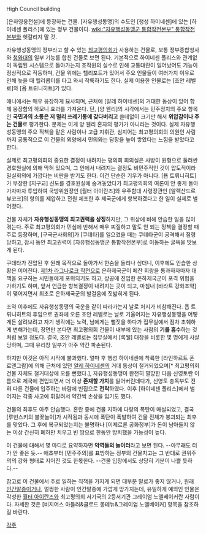 High Council building

[은하영웅전설]에 등장하는 건물. [자유행성동맹]의 수도인 [행성 하이네센]에 있는 [하이네센 폴리스]에 있는 정부 건물이다. [[wiki:"자유행성동맹군 통합작전본부" 통합작전본부]]와 헷갈리지 말 것. 

자유행성동맹의 정부라고 할 수 있는 [[최고평의회]]가 사용하는 건물로, 보통 정부종합청사와 [[청와대]]의 일부 기능를 합친 건물로 보면 된다. 기본적으로 하이네센 폴리스와 관계없이 독립된 시스템으로 돌아가는지 조작원의 실수로 인해 교통대란이 일어났어도 기능이 정상적으로 작동하며, 건물 위에는 헬리포트가 있어서 주요 인물들이 여러가지 이유로 인해 늦을 때 헬리콥터를 타고 와서 착륙하기도 한다. 실제 이용한 인물로는 [조안 레벨로]와 [욥 트뤼니히트]가 있다. 

애니에서는 매우 웅장하게 묘사되며, 근처에 [알레 하이네센]의 거대한 동상이 있어 함께 웅장함의 하모니 효과를 가져온다. 단, [양 웬리]의 시각에서는 민주정치의 주요 항목인 '''국민과의 소통은 저 멀리 쓰레기통에 갖다버리고''' 쓸데없이 크기만 해서 '''위압감이나 주는 건물'''로 평가한다.
문제는 이게 양 웬리 혼자의 평가가 아니라는 것이다. 실제 자유행성동맹의 주요 직책을 맡은 사람이나 고급 지휘관, 심지어는 최고평의회의 의원인 사람까지 공통적으로 이 건물의 외양에서 민의와는 담장을 높이 쌓았다는 느낌을 받았다고 한다.

실제로 최고평의회의 중요한 결정이 내려지는 평의회 회의실은 사방이 원형으로 둘러싼 경호원실에 의해 막혀 있으며, 그 안에서 내려지는 결정도 비민주적인 것이 압도적이라 밀실회의에 가깝다는 비판을 받기도 한다. 이건 단순한 기우가 아니다. [욥 트뤼니히트]가 무장한 [지구교] 신도를 경호원실에 숨겨놓았다가 최고평의회의 여론이 안 좋게 돌아가자마자 투입하여 국방위원장인 [월터 아이란즈]와 우주함대 사령장관인 [알렉산드르 뷰코크]의 항의를 제압하고 전원 체포한 후 제국군에게 항복하겠다고 한 일이 실제로 벌어졌다.

건물 자체가 '''자유행성동맹의 최고권력을 상징'''하지만, 그 위상에 비해 안습한 일을 많이 겪는다. 주로 최고평의회가 민심에 반해서 매우 찌질하고 말도 안 되는 정책을 결정할 때 주로 등장하며, [구국군사회의]가 [쿠데타]를 일으켰을 때는 쿠데타군이 공격해서 점령당하고, 잠시 동안 최고권력이 [자유행성동맹군 통합작전본부]로 이동하는 굴욕을 맛보게 된다.

쿠데타가 진압된 후 원래 목적으로 돌아가서 한숨을 돌리나 싶더니, 이후에도 안습한 상황은 이어진다. [[제1차 라그나로크 작전]]으로 은하제국군이 페잔 회랑을 통과하자마자 대책을 요구하는 시민들에게 포위되기도 하고, 상공에 진입한 은하제국군이 포격 위협을 가하기도 하며, 앞서 언급한 항복결정이 내려지는 곳이 되고, 마침내 [바라트 강화조약]이 맺어지면서 최초로 은하제국군의 발걸음에 짓밟히게 된다.

조약 이후에도 자유행성동맹의 국운을 같이 따라가는지 날로 처지가 비참해진다. 욥 트뤼니히트의 후임으로 권좌에 오른 조안 레벨로는 날로 기울어지는 자유행성동맹을 어떻게든 살려보려고 자기 생각에는 노력, 남에게는 뻘짓을 하다가 집무실에서 점차 초췌하게 변해가는데, 장면만 본다면 최고평의회 건물이 내부에 있는 사람의 '''기를 흡수'''하는 것처럼 보일 정도다. 결국, 조안 레벨로는 집무실에서 [록웰] 대장을 비롯한 몇 명에게 사살당하며, 그때 유리창 일부가 아주 약간 파손된다.

하지만 이것은 아직 시작에 불과했다. 얼마 후 행성 하이네센에 착륙한 [라인하르트 폰 로엔그람]에 의해 근처에 있던 [[알레 하이네센]]의 거대 동상이 철거되었으며[* 최고평의회 건물 자체도 철거대상에 오를 뻔했다.], 자유행성동맹이 완전히 멸망한 다음 신영토란 이름으로 제국에 편입되면서 더 이상 '''존재할 가치'''를 잃어버린데다가, 신영토 총독부도 전혀 다른 건물에 입주하는 바람에 빈집으로 '''전락'''하였다. 이후 [하이네센 폴리스]에서 벌어지는 각종 사고에 휘말려서 약간씩 손상을 입기도 했다.

건물의 최후도 아주 안습했다. 혼란 중에 건물 지하에 다량의 폭탄이 매설되었고, 결국 [루빈스키의 불꽃놀이]가 시작됨과 동시에 폭탄이 폭발하여 건물 전체가 붕괴되는 최후를 맞았다. 그 후에 복구되었는지는 불명하나 [이제르론 공화정부]가 돈이 남아돌지 않는 이상 간신히 폐허만 치우고 빈 땅으로 한동안 방치했을 가능성이 높다.

이 건물에 대해서 몇 마디로 요약하자면 '''악역들의 놀이터'''라고 보면 된다. --아무래도 터가 안 좋은 듯.-- 애초부터 [민주주의]를 표방하는 정부의 건물치고는 그 반대로 권위주의의 강화 형태로 지어진 것도 한몫한다. --건물 입장에서도 상당히 기분이 나쁠 듯하다.--

참고로 이 건물에서 주로 일하는 직책을 가지게 되면 대부분 말로가 좋지 않거나, 원래 [[인간말종]]이거나, 멀쩡한 사람이 인간말종에 가깝게 망가지는데, 유일하게 예외인 인물은 각성한 [[월터 아이란즈]]와 최고평의회 서기국의 2등서기관 그레이엄 노엘베이커란 사람이다. 자세한 것은 [비지어스 아들러&클로드 몽테뉴&그레이엄 노엘베이커] 항목을 참조하길 바란다.

[[각주]]
